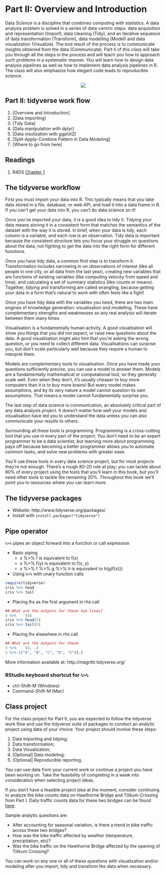 # Part II: Overview and Introduction

Data Science is a discipline that combines computing with statistics. A data analysis problem is solved in a series of data-centric steps: data acquisition and representation (Import), data cleaning (Tidy), and an iterative sequence of data transformation (Transform), data modelling (Model) and data visualization (Visualize). The end result of the process is to communicate insights obtained from the data (Communicate). Part II of this class will take you through all the steps in the process and will teach you how to approach such problems in a systematic manner. You will learn how to design data analysis pipelines as well as how to implement data analysis pipelines in R. The class will also emphasize how elegant code leads to reproducible science.

<center><img src="http://r4ds.had.co.nz/diagrams/data-science.png"></center>

## Part II: tidyverse work flow

1. [Overview and Introduction]
1. [Data importing]
1. [Tidy Data]
1. [Data manipulation with dplyr]
1. [Data visulization with ggplot2]
1. [Split-Apply-Combine Pattern in Data Modeling]
1. [Where to go from here]

## Readings
1. R4DS [Chapter 1](http://r4ds.had.co.nz/introduction.html)

## The tidyverse workflow

First you must import your data into R. This typically means that you take data stored in a file, database, or web API, and load it into a data frame in R. If you can’t get your data into R, you can’t do data science on it!

Once you’ve imported your data, it is a good idea to tidy it. Tidying your data means storing it in a consistent form that matches the semantics of the dataset with the way it is stored. In brief, when your data is tidy, each column is a variable, and each row is an observation. Tidy data is important because the consistent structure lets you focus your struggle on questions about the data, not fighting to get the data into the right form for different functions.

Once you have tidy data, a common first step is to transform it. Transformation includes narrowing in on observations of interest (like all people in one city, or all data from the last year), creating new variables that are functions of existing variables (like computing velocity from speed and time), and calculating a set of summary statistics (like counts or means). Together, tidying and transforming are called wrangling, because getting your data in a form that’s natural to work with often feels like a fight!

Once you have tidy data with the variables you need, there are two main engines of knowledge generation: visualisation and modelling. These have complementary strengths and weaknesses so any real analysis will iterate between them many times.

Visualisation is a fundamentally human activity. A good visualisation will show you things that you did not expect, or raise new questions about the data. A good visualisation might also hint that you’re asking the wrong question, or you need to collect different data. Visualisations can surprise you, but don’t scale particularly well because they require a human to interpret them.

Models are complementary tools to visualisation. Once you have made your questions sufficiently precise, you can use a model to answer them. Models are a fundamentally mathematical or computational tool, so they generally scale well. Even when they don’t, it’s usually cheaper to buy more computers than it is to buy more brains! But every model makes assumptions, and by its very nature a model cannot question its own assumptions. That means a model cannot fundamentally surprise you.

The last step of data science is communication, an absolutely critical part of any data analysis project. It doesn’t matter how well your models and visualisation have led you to understand the data unless you can also communicate your results to others.

Surrounding all these tools is programming. Programming is a cross-cutting tool that you use in every part of the project. You don’t need to be an expert programmer to be a data scientist, but learning more about programming pays off because becoming a better programmer allows you to automate common tasks, and solve new problems with greater ease.

You’ll use these tools in every data science project, but for most projects they’re not enough. There’s a rough 80-20 rule at play; you can tackle about 80% of every project using the tools that you’ll learn in this book, but you’ll need other tools to tackle the remaining 20%. Throughout this book we’ll point you to resources where you can learn more.

## The tidyverse packages
- Website: http://www.tidyverse.org/packages/
- Install with `install.packages("tidyverse")`

## Pipe operator
`%>%` pipes an object forward into a function or call expression

- Basic piping
    - x %>% f is equivalent to f(x)
    - x %>% f(y) is equivalent to f(x, y)
    - x %>% f %>% g %>% h is equivalent to h(g(f(x)))

- Using `%>%` with unary function calls
```r
require(tidyverse)
iris %>% head
iris %>% tail
```

- Placing lhs as the first argument in rhs call
```r
## What are the outputs for these two lines?
3 %>% `-`(4)
iris %>% head(5)
iris %>% tail(5)
```

- Placing lhs elsewhere in rhs call
```r
## What are the outputs for these
3 %>% `-`(4, .)
4 %>% c("A", "B", "C", "D", "E")[.]
```

More information available at: http://magrittr.tidyverse.org/

### RStudio keyboard shortcut for `%>%`

- ctrl-Shift-M (Windows)
- Command-Shift-M (Mac)

## Class project

For the class project for Part II, you are expected to follow the tidyverse work flow and use the tidyverse suite of packages to conduct an analytic project using data of your choice. Your project should involve these steps:

1. Data importing and tidying;
1. Data transformation;
1. Data Visualization;
1. [Optional] Data modeling;
1. [Optional] Reproducible reporting.

You can use data from your current work or continue a project you have been working on. Take the feasibility of completing in a week into consideration when selecting project ideas.

If you don't have a feasible project idea at the moment, consider continuing to analyze the bike counts data on Hawthorne Bridge and Tilikum Crossing from Part I. Daily traffic counts data for these two bridges can be found [here](https://github.com/cities/datascience2017/tree/master/data). 

Sample analytic questions are:

- After accounting for seasonal variation, is there a trend in bike traffic across these two bridges?
- How was the bike traffic affected by weather (temperature, precipitation, etc)?
- Was the bike traffic on the Hawthorne Bridge affected by the opening of Tilikum Crossing?

You can work on any one or all of these questions with visualization and/or modeling after you import, tidy and transform the data when necessary.
